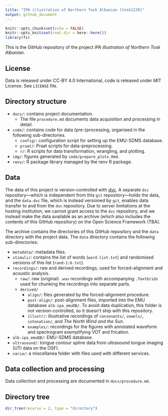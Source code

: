 ```yaml
---
title: "IPA illustration of Northern Tosk Albanian [tosk1239]"
output: github_document
---
```


```r
knitr::opts_chunk$set(echo = FALSE)
knitr::opts_knit$set(root.dir = here::here())
library(fs)
```

This is the GitHub repository of the project *IPA illustration of Northern Tosk Albanian*.

## License

Data is released under CC-BY 4.0 International, code is released under MIT License. See `LICENSE` file.

## Directory structure

- `docs/`: contains project documentation.
  - The file `procedure.md` documents data acquisition and processing in detail.
- `code/`: contains code for data (pre-)processing, organised in the following sub-directories.
  - `config/`: configuration script for setting up the EMU-SDMS database.
  - `praat/`: Praat scripts for data-preprocessing.
  - `r/`: R scripts for data transformation, wrangling, and plotting.
- `img/`: figures generated by `code/prepare_plots.Rmd`.
- `renv/`: R package library managed by the renv R package.

## Data

The data of this project is version-controlled with [dvc](https://dvc.org).
A separate `dvc` repository---which is independent from this `git` repository---holds the data, and the `data.dvc` file, which is instead versioned by `git`, enables data transfer to and from the `dvc` repository.
Due to server limitations at the hosting institution, we cannot grant access to the `dvc` repository, and we instead make the data available as an archive (which also includes the contents of this GitHub repository) on the Open Science Framework (TBA).

The archive contains the directories of this GitHub repository and the `data` directory with the project data.
The `data` directory contains the following sub-directories:

- `metadata/`: metadata files.
- `stimuli/`: contains the list of words (`word-list.txt`) and randomised versions of this list (`rand-1:6.txt`).
- `recordings/`: raw and derived recordings, used for forced-alignment and acoustic analysis.
  - `raw/`: raw (original) `.wav` recordings with accompanying `.TextGrids` used for chunking the recordings into separate parts.
  - `derived/`
    - `align/`: files generated by the forced-alignment procedure.
    - `post-align/`: post-alignment files, imported into the EMU database `alb-ipa_emuDB/`. To avoid data duplication, this folder is not version-controlled, so it doesn't ship with this repository.
    - `illustr/`: illustrative recordings of `consonants/`, `vowels/`, `intonation/`, and *The North Wind and the Sun*.
    - `examples/`: recordings for the figures with annotated waveform and spectrogram exemplifying VOT and frication.
- `alb-ipa_emuDB/`: EMU-SDMS database.
- `ultrasound/`: tongue contour spline data from ultrasound tongue imaging (UTI data on the OSF).
- `varia/`: a miscellanea folder with files used with different services.

## Data collection and processing

Data collection and processing are documented in `docs/procedure.md`.

## Directory tree

```r
dir_tree(recurse = 2, type = "directory")
```

